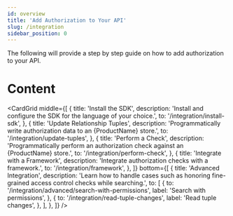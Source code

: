 ```yaml
---
id: overview
title: 'Add Authorization to Your API'
slug: /integration
sidebar_position: 0
---
```



<DocumentationNotice />

The following will provide a step by step guide on how to add authorization to your API.

<IntroCard
  title="When to use"
  description="This section is useful if you have defined an authorization model, understand how to write authorization data to {ProductName}, and want to learn how to update your code to start authorizing user requests."
/>

# Content

<CardGrid
  middle={[
    {
      title: 'Install the SDK',
      description: 'Install and configure the SDK for the language of your choice.',
      to: '/integration/install-sdk',
    },
    {
      title: 'Update Relationship Tuples',
      description: 'Programmatically write authorization data to an {ProductName} store.',
      to: '/integration/update-tuples',
    },
    {
      title: 'Perform a Check',
      description: 'Programmatically perform an authorization check against an {ProductName} store.',
      to: '/integration/perform-check',
    },
    {
      title: 'Integrate with a Framework',
      description: 'Integrate authorization checks with a framework.',
      to: '/integration/framework',
    },
  ]}
  bottom={[
    {
      title: 'Advanced Integration',
      description: 'Learn how to handle cases such as honoring fine-grained access control checks while searching.',
      to: [
        {
          to: '/integration/advanced/search-with-permissions',
          label: 'Search with permissions',
        },
        {
          to: '/integration/read-tuple-changes',
          label: 'Read tuple changes',
        },
      ],
    },
  ]}
/>

